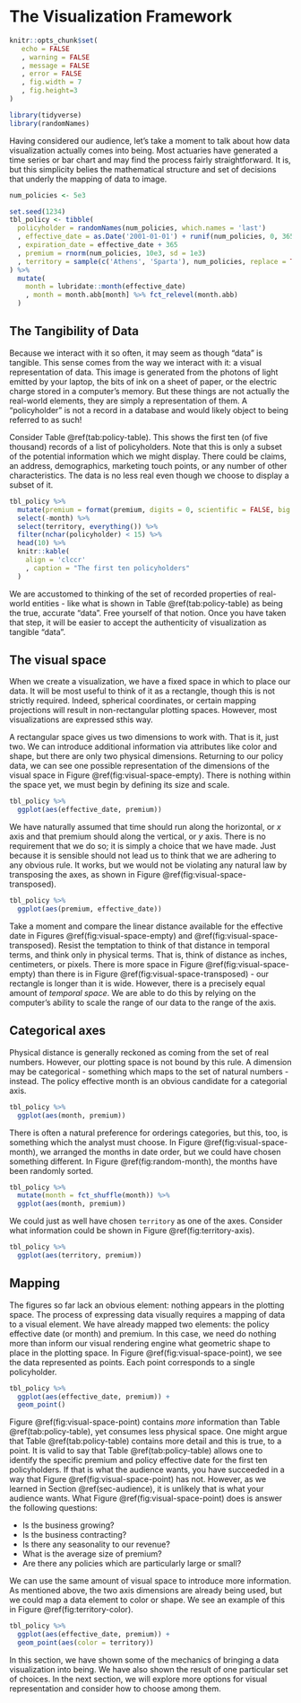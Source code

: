 # The Visualization Framework

```r
knitr::opts_chunk$set(
   echo = FALSE
   , warning = FALSE
   , message = FALSE
   , error = FALSE
   , fig.width = 7
   , fig.height=3
)

library(tidyverse)
library(randomNames)
```

Having considered our audience, let's take a moment to talk about how data visualization actually comes into being. Most actuaries have generated a time series or bar chart and may find the process fairly straightforward. It is, but this simplicity belies the mathematical structure and set of decisions that underly the mapping of data to image.

```r
num_policies <- 5e3

set.seed(1234)
tbl_policy <- tibble(
  policyholder = randomNames(num_policies, which.names = 'last')
  , effective_date = as.Date('2001-01-01') + runif(num_policies, 0, 365)
  , expiration_date = effective_date + 365
  , premium = rnorm(num_policies, 10e3, sd = 1e3)
  , territory = sample(c('Athens', 'Sparta'), num_policies, replace = TRUE)
) %>% 
  mutate(
    month = lubridate::month(effective_date)
    , month = month.abb[month] %>% fct_relevel(month.abb)
  )
```

## The Tangibility of Data

Because we interact with it so often, it may seem as though "data" is tangible. This sense comes from the way we interact with it: a visual representation of data. This image is generated from the photons of light emitted by your laptop, the bits of ink on a sheet of paper, or the electric charge stored in a computer's memory. But these things are not actually the real-world elements, they are simply a representation of them. A "policyholder" is not a record in a database and would likely object to being referred to as such! 

Consider Table \@ref(tab:policy-table). This shows the first ten (of five thousand) records of a list of policyholders. Note that this is only a subset of the potential information which we might display. There could be claims, an address, demographics, marketing touch points, or any number of other characteristics. The data is no less real even though we choose to display a subset of it.

```r
tbl_policy %>% 
  mutate(premium = format(premium, digits = 0, scientific = FALSE, big.mark = ",")) %>% 
  select(-month) %>% 
  select(territory, everything()) %>% 
  filter(nchar(policyholder) < 15) %>% 
  head(10) %>% 
  knitr::kable(
    align = 'clccr'
    , caption = "The first ten policyholders"
  )
```

We are accustomed to thinking of the set of recorded properties of real-world entities - like what is shown in Table \@ref(tab:policy-table) as being the true, accurate "data". Free yourself of that notion. Once you have taken that step, it will be easier to accept the authenticity of visualization as tangible "data".

## The visual space

When we create a visualization, we have a fixed space in which to place our data. It will be most useful to think of it as a rectangle, though this is not strictly required. Indeed, spherical coordinates, or certain mapping projections will result in non-rectangular plotting spaces. However, most visualizations are expressed sthis way.

A rectangular space gives us two dimensions to work with. That is it, just two. We can introduce additional information via attributes like color and shape, but there are only two physical dimensions. Returning to our policy data, we can see one possible representation of the dimensions of the visual space in Figure \@ref(fig:visual-space-empty). There is nothing within the space yet, we must begin by defining its size and scale.

```r
tbl_policy %>% 
  ggplot(aes(effective_date, premium))
```

We have naturally assumed that time should run along the horizontal, or $x$ axis and that premium should along the vertical, or $y$ axis. There is no requirement that we do so; it is simply a choice that we have made. Just because it is sensible should not lead us to think that we are adhering to any obvious rule. It works, but we would not be violating any natural law by transposing the axes, as shown in Figure \@ref(fig:visual-space-transposed).

```r
tbl_policy %>% 
  ggplot(aes(premium, effective_date))
```

Take a moment and compare the linear distance available for the effective date in Figures \@ref(fig:visual-space-empty) and \@ref(fig:visual-space-transposed). Resist the temptation to think of that distance in temporal terms, and think only in physical terms. That is, think of distance as inches, centimeters, or pixels. There is more space in Figure \@ref(fig:visual-space-empty) than there is in Figure \@ref(fig:visual-space-transposed) - our rectangle is longer than it is wide. However, there is a precisely equal amount of _temporal space_. We are able to do this by relying on the computer's ability to scale the range of our data to the range of the axis. 

## Categorical axes

Physical distance is generally reckoned as coming from the set of real numbers. However, our plotting space is not bound by this rule. A dimension may be categorical - something which maps to the set of natural numbers - instead. The policy effective month is an obvious candidate for a categorial axis.

```r
tbl_policy %>% 
  ggplot(aes(month, premium))
```

There is often a natural preference for orderings categories, but this, too, is something which the analyst must choose. In Figure \@ref(fig:visual-space-month), we arranged the months in date order, but we could have chosen something different. In Figure \@ref(fig:random-month), the months have been randomly sorted.

```r
tbl_policy %>% 
  mutate(month = fct_shuffle(month)) %>% 
  ggplot(aes(month, premium))
```

We could just as well have chosen `territory` as one of the axes. Consider what information could be shown in Figure \@ref(fig:territory-axis).

```r
tbl_policy %>% 
  ggplot(aes(territory, premium))
```

## Mapping 

The figures so far lack an obvious element: nothing appears in the plotting space. The process of expressing data visually requires a mapping of data to a visual element. We have already mapped two elements: the policy effective date (or month) and premium. In this case, we need do nothing more than inform our visual rendering engine what geometric shape to place in the plotting space. In Figure \@ref(fig:visual-space-point), we see the data represented as points. Each point corresponds to a single policyholder.

```r
tbl_policy %>% 
  ggplot(aes(effective_date, premium)) + 
  geom_point()
```

Figure \@ref(fig:visual-space-point) contains _more_ information than Table \@ref(tab:policy-table), yet consumes less physical space. One might argue that Table \@ref(tab:policy-table) contains more detail and this is true, to a point. It is valid to say that Table \@ref(tab:policy-table) allows one to identify the specific premium and policy effective date for the first ten policyholders. If that is what the audience wants, you have succeeded in a way that Figure \@ref(fig:visual-space-point) has not. However, as we learned in Section \@ref(sec-audience), it is unlikely that is what your audience wants. What Figure \@ref(fig:visual-space-point) does is answer the following questions:

* Is the business growing? 
* Is the business contracting?
* Is there any seasonality to our revenue?
* What is the average size of premium?
* Are there any policies which are particularly large or small?

We can use the same amount of visual space to introduce more information. As mentioned above, the two axis dimensions are already being used, but we could map a data element to color or shape. We see an example of this in Figure \@ref(fig:territory-color).

```r
tbl_policy %>% 
  ggplot(aes(effective_date, premium)) + 
  geom_point(aes(color = territory))
```

In this section, we have shown some of the mechanics of bringing a data visualization into being. We have also shown the result of one particular set of choices. In the next section, we will explore more options for visual representation and consider how to choose among them.
